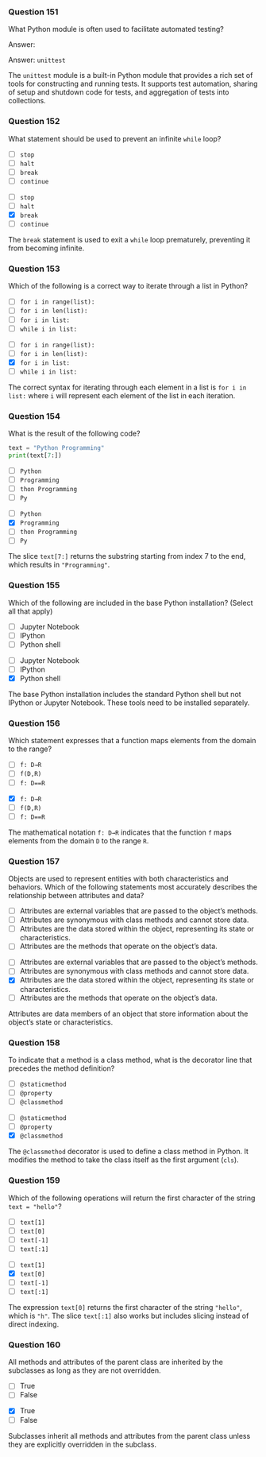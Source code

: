 ### Question 151 {.question}

What Python module is often used to facilitate automated testing?

::: {.r-stack}
::: {.absolute .left-0 .top-0 width=100%}
Answer: 
:::

::: {.fragment .fade-in .absolute .left-0 .top-0 width=100%}
Answer: `unittest`

::: {.explanation}
The `unittest` module is a built-in Python module that provides a rich set of tools for constructing and running tests. It supports test automation, sharing of setup and shutdown code for tests, and aggregation of tests into collections.
:::
:::
:::

### Question 152 {.question}

What statement should be used to prevent an infinite `while` loop?

::: {.r-stack}

::: {.absolute .left-0 .top-0 width=100%}
- [ ] `stop`
- [ ] `halt`
- [ ] `break`
- [ ] `continue`
:::

::: {.fragment .fade-in .absolute .left-0 .top-0 width=100%}
- [ ] `stop`
- [ ] `halt`
- [x] `break`
- [ ] `continue`


::: {.explanation}
The `break` statement is used to exit a `while` loop prematurely, preventing it from becoming infinite.
:::
:::
:::

### Question 153 {.question}

Which of the following is a correct way to iterate through a list in Python?

::: {.r-stack}

::: {.absolute .left-0 .top-0 width=100%}
- [ ] `for i in range(list):`
- [ ] `for i in len(list):`
- [ ] `for i in list:`
- [ ] `while i in list:`
:::

::: {.fragment .fade-in .absolute .left-0 .top-0 width=100%}
- [ ] `for i in range(list):`
- [ ] `for i in len(list):`
- [x] `for i in list:`
- [ ] `while i in list:`


::: {.explanation}
The correct syntax for iterating through each element in a list is `for i in list:` where `i` will represent each element of the list in each iteration.
:::
:::
:::

### Question 154 {.question}

What is the result of the following code?

```python
text = "Python Programming"
print(text[7:])
```

::: {.r-stack}

::: {.absolute .left-0 .top-0 width=100%}
- [ ] `Python`
- [ ] `Programming`
- [ ] `thon Programming`
- [ ] `Py`
:::

::: {.fragment .fade-in .absolute .left-0 .top-0 width=100%}
- [ ] `Python`
- [x] `Programming`
- [ ] `thon Programming`
- [ ] `Py`


::: {.explanation}
The slice `text[7:]` returns the substring starting from index 7 to the end, which results in `"Programming"`.
:::
:::
:::

### Question 155 {.question}

Which of the following are included in the base Python installation? (Select all that apply)

::: {.r-stack}

::: {.absolute .left-0 .top-0 width=100%}
- [ ] Jupyter Notebook
- [ ] IPython
- [ ] Python shell
:::

::: {.fragment .fade-in .absolute .left-0 .top-0 width=100%}
- [ ] Jupyter Notebook
- [ ] IPython
- [x] Python shell


::: {.explanation}
The base Python installation includes the standard Python shell but not IPython or Jupyter Notebook. These tools need to be installed separately.
:::
:::
:::

### Question 156 {.question}

Which statement expresses that a function maps elements from the domain to the range?

::: {.r-stack}

::: {.absolute .left-0 .top-0 width=100%}
- [ ] `f: D→R`
- [ ] `f(D,R)`
- [ ] `f: D==R`
:::

::: {.fragment .fade-in .absolute .left-0 .top-0 width=100%}
- [x] `f: D→R`
- [ ] `f(D,R)`
- [ ] `f: D==R`


::: {.explanation}
The mathematical notation `f: D→R` indicates that the function `f` maps elements from the domain `D` to the range `R`.
:::
:::
:::

### Question 157 {.question}

::: {.smaller-80}
Objects are used to represent entities with both characteristics and behaviors. Which of the following statements most accurately describes the relationship between attributes and data?

::: {.r-stack}

::: {.absolute .left-0 .top-0 width=100%}
- [ ] Attributes are external variables that are passed to the object’s methods.
- [ ] Attributes are synonymous with class methods and cannot store data.
- [ ] Attributes are the data stored within the object, representing its state or characteristics.
- [ ] Attributes are the methods that operate on the object’s data.
:::

::: {.fragment .fade-in .absolute .left-0 .top-0 width=100%}
- [ ] Attributes are external variables that are passed to the object’s methods.
- [ ] Attributes are synonymous with class methods and cannot store data.
- [x] Attributes are the data stored within the object, representing its state or characteristics.
- [ ] Attributes are the methods that operate on the object’s data.


::: {.explanation}
Attributes are data members of an object that store information about the object's state or characteristics.
:::
:::
:::
:::

### Question 158 {.question}

To indicate that a method is a class method, what is the decorator line that precedes the method definition?

::: {.r-stack}

::: {.absolute .left-0 .top-0 width=100%}
- [ ] `@staticmethod`
- [ ] `@property`
- [ ] `@classmethod`
:::

::: {.fragment .fade-in .absolute .left-0 .top-0 width=100%}
- [ ] `@staticmethod`
- [ ] `@property`
- [x] `@classmethod`


::: {.explanation}
The `@classmethod` decorator is used to define a class method in Python. It modifies the method to take the class itself as the first argument (`cls`).
:::
:::
:::

### Question 159 {.question}

Which of the following operations will return the first character of the string `text = "hello"`?

::: {.r-stack}

::: {.absolute .left-0 .top-0 width=100%}
- [ ] `text[1]`
- [ ] `text[0]`
- [ ] `text[-1]`
- [ ] `text[:1]`
:::

::: {.fragment .fade-in .absolute .left-0 .top-0 width=100%}
- [ ] `text[1]`
- [x] `text[0]`
- [ ] `text[-1]`
- [ ] `text[:1]`


::: {.explanation}
The expression `text[0]` returns the first character of the string `"hello"`, which is `"h"`. The slice `text[:1]` also works but includes slicing instead of direct indexing.
:::
:::
:::

### Question 160 {.question}

All methods and attributes of the parent class are inherited by the subclasses as long as they are not overridden.

::: {.r-stack}

::: {.absolute .left-0 .top-0 width=100%}
- [ ] True
- [ ] False
:::

::: {.fragment .fade-in .absolute .left-0 .top-0 width=100%}
- [x] True
- [ ] False


::: {.explanation}
Subclasses inherit all methods and attributes from the parent class unless they are explicitly overridden in the subclass.
:::
:::
:::

